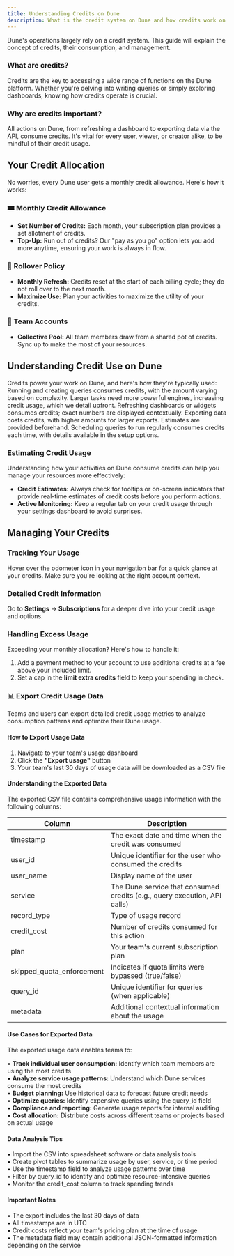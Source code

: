 ```yaml
---
title: Understanding Credits on Dune
description: What is the credit system on Dune and how credits work on Dune
---
```


Dune's operations largely rely on a credit system. This guide will explain the concept of credits, their consumption, and management.

### What are credits?
Credits are the key to accessing a wide range of functions on the Dune platform. Whether you're delving into writing queries or simply exploring dashboards, knowing how credits operate is crucial.

### Why are credits important?
All actions on Dune, from refreshing a dashboard to exporting data via the API, consume credits. It's vital for every user, viewer, or creator alike, to be mindful of their credit usage.

## Your Credit Allocation

No worries, every Dune user gets a monthly credit allowance. Here's how it works:

### 🎟️ Monthly Credit Allowance
- **Set Number of Credits:** Each month, your subscription plan provides a set allotment of credits.
- **Top-Up:** Run out of credits? Our "pay as you go" option lets you add more anytime, ensuring your work is always in flow.

### 🔄 Rollover Policy
- **Monthly Refresh:** Credits reset at the start of each billing cycle; they do not roll over to the next month.
- **Maximize Use:** Plan your activities to maximize the utility of your credits.

### 👥 Team Accounts
- **Collective Pool:** All team members draw from a shared pot of credits. Sync up to make the most of your resources.


## Understanding Credit Use on Dune
Credits power your work on Dune, and here's how they're typically used:
<CardGroup cols={2}>
  <Card title="Queries" icon="clipboard-question" href="web-app/query-editor/query-window">
    Running and creating queries consumes credits, with the amount varying based on complexity.
  </Card>
  <Card title="Engine Power" icon="gauge" href="/query-engine/query-executions#query-engine-size">
    Larger tasks need more powerful engines, increasing credit usage, which we detail upfront.
  </Card>
  <Card title="Refreshes" icon="arrows-rotate" href="/web-app/dashboards#keeping-your-dashboard-up-to-date">
    Refreshing dashboards or widgets consumes credits; exact numbers are displayed contextually.
  </Card>
  <Card title="Exports" icon="file-export" href="/learning/how-tos/export-data-out">
    Exporting data costs credits, with higher amounts for larger exports. Estimates are provided beforehand.
  </Card>
  <Card title="Auto-Runs" icon="timer" href="/web-app/query-editor/query-scheduler">
    Scheduling queries to run regularly consumes credits each time, with details available in the setup options.
  </Card>
</CardGroup>

### Estimating Credit Usage
Understanding how your activities on Dune consume credits can help you manage your resources more effectively:
- **Credit Estimates:** Always check for tooltips or on-screen indicators that provide real-time estimates of credit costs before you perform actions.
- **Active Monitoring:** Keep a regular tab on your credit usage through your settings dashboard to avoid surprises.

## Managing Your Credits

### Tracking Your Usage
Hover over the odometer icon in your navigation bar for a quick glance at your credits. Make sure you're looking at the right account context.

### Detailed Credit Information
Go to **Settings** → **Subscriptions** for a deeper dive into your credit usage and options.

### Handling Excess Usage
Exceeding your monthly allocation? Here's how to handle it:
1. Add a payment method to your account to use additional credits at a fee above your included limit.
2. Set a cap in the **limit extra credits** field to keep your spending in check.

### 📊 Export Credit Usage Data
Teams and users can export detailed credit usage metrics to analyze consumption patterns and optimize their Dune usage.

#### How to Export Usage Data
1. Navigate to your team's usage dashboard
2. Click the **"Export usage"** button  
3. Your team's last 30 days of usage data will be downloaded as a CSV file

#### Understanding the Exported Data
The exported CSV file contains comprehensive usage information with the following columns:

| Column | Description |
|--------|-------------|
| timestamp | The exact date and time when the credit was consumed |
| user_id | Unique identifier for the user who consumed the credits |
| user_name | Display name of the user |
| service | The Dune service that consumed credits (e.g., query execution, API calls) |
| record_type | Type of usage record |
| credit_cost | Number of credits consumed for this action |
| plan | Your team's current subscription plan |
| skipped_quota_enforcement | Indicates if quota limits were bypassed (true/false) |
| query_id | Unique identifier for queries (when applicable) |
| metadata | Additional contextual information about the usage |

#### Use Cases for Exported Data
The exported usage data enables teams to:

• **Track individual user consumption:** Identify which team members are using the most credits  
• **Analyze service usage patterns:** Understand which Dune services consume the most credits  
• **Budget planning:** Use historical data to forecast future credit needs  
• **Optimize queries:** Identify expensive queries using the query_id field  
• **Compliance and reporting:** Generate usage reports for internal auditing  
• **Cost allocation:** Distribute costs across different teams or projects based on actual usage  

#### Data Analysis Tips
• Import the CSV into spreadsheet software or data analysis tools  
• Create pivot tables to summarize usage by user, service, or time period  
• Use the timestamp field to analyze usage patterns over time  
• Filter by query_id to identify and optimize resource-intensive queries  
• Monitor the credit_cost column to track spending trends  

#### Important Notes
• The export includes the last 30 days of data  
• All timestamps are in UTC  
• Credit costs reflect your team's pricing plan at the time of usage  
• The metadata field may contain additional JSON-formatted information depending on the service  